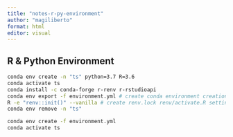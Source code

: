 ```yaml
---
title: "notes-r-py-environment"
author: "magiliberto"
format: html
editor: visual
---
```


## R & Python Environment

```bash
conda env create -n "ts" python=3.7 R=3.6
conda activate ts
conda install -c conda-forge r-renv r-rstudioapi
conda env export -f environment.yml # create conda environment creation file
R -e "renv::init()" --vanilla # create renv.lock renv/activate.R settings.dcf files and modify .Rprofile to run Renv
conda env remove -n "ts"

conda env create -f environment.yml
conda activate ts
```
